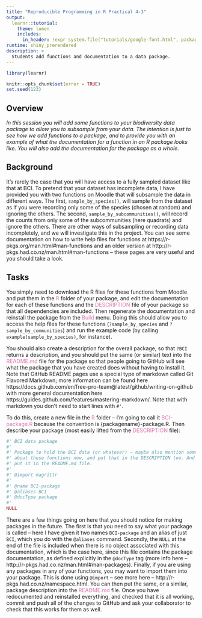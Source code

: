 ```yaml
---
title: "Reproducible Programming in R Practical 4-3"
output: 
  learnr::tutorial:
    theme: lumen
    includes:
      in_header: !expr system.file("tutorials/google-font.html", package = "RPiR")
runtime: shiny_prerendered
description: >
  Students add functions and documentation to a data package.
---
```


```r
library(learnr)

knitr::opts_chunk$set(error = TRUE)
set.seed(123)
```


## Overview
*In this session you will add some functions to your biodiversity data package* 
*to allow you to subsample from your data. The intention is just to see how we* 
*add functions to a package, and to provide you with an example of what the*
*documentation for a function in an R package looks like. You will also add the*
*documentation for the package as a whole.*

## Background

It’s rarely the case that you will have access to a fully sampled dataset like
that at BCI. To pretend that your dataset has incomplete data, I have provided 
you with two functions on Moodle that will subsample the data in different ways. 
The first, `sample_by_species()`, will sample from the dataset as if you were
recording only some of the species (chosen at random) and ignoring the others. 
The second, `sample_by_subcommunities()`, will record the counts from only 
some of the subcommunities (here quadrats) and ignore the others. There are 
other ways of subsampling or recording data incompletely, and we will
investigate this in the project. You can see some documentation on how to write
help files for functions at https://r-pkgs.org/man.html#man-functions and an
older version at http://r-pkgs.had.co.nz/man.html#man-functions – these pages 
are very useful and you should take a look.

## Tasks

You simply need to download the R files for these functions from Moodle and put
them in the <span style="color: #de77ae;">R</span> folder of your package, and
edit the documentation for each of these functions and the 
<span style="color: #de77ae;">DESCRIPTION</span> file of your package so that 
all dependencies are included. Then regenerate the documentation and reinstall 
the package from the <span style="color: #de77ae;">Build</span> menu. Doing this 
should allow you to access the help files for these functions 
(`?sample_by_species` and `?sample_by_communities`) and run the example code (by 
calling `example(sample_by_species)`, for instance). 

You should also create a description for the overall package, so that `?BCI` 
returns a description, and you should put the same (or similar) text into the 
<span style="color: #de77ae;">README.md</span> file for the package so that 
people going to GitHub will see what the package that you have created does 
without having to install it. Note that GitHub README pages use a special type 
of markdown called Git Flavored Markdown; more information can be found here https://docs.github.com/en/free-pro-team@latest/github/writing-on-github with 
more general documentation here 
https://guides.github.com/features/mastering-markdown/. Note that with markdown
you don’t need to start lines with `#'`.

To do this, create a new file in the <span style="color: #de77ae;">R</span> 
folder – I’m going to call it <span style="color: #de77ae;">BCI-package.R</span> 
because the convention is {packagename}-package.R. Then describe your package (most easily lifted 
from the <span style="color: #de77ae;">DESCRIPTION</span> file):

```r
#' BCI data package 
#'
#' Package to hold the BCI data (or whatever) – maybe also mention something
#' about these functions now, and put that in the DESCRIPTION too. And then
#' put it in the README.md file. 
#'
#' @import magrittr 
#'
#' @name BCI-package
#' @aliases BCI
#' @docType package 
#'
NULL
```

There are a few things going on here that you should notice for making packages 
in the future. The first is that you need to say what your package is called – 
here I have given it two names `BCI-package` and an alias of just `BCI`, which 
you do with the `@aliases` command. Secondly, the `NULL` at the end of the file
is included when there is no object associated with this documentation, which is
the case here, since this file contains the package documentation, as defined
explicitly in the `@docType` tag (more info here –
http://r-pkgs.had.co.nz/man.html#man-packages). Finally, if you are using any 
packages in any of your functions, you may want to import them into your 
package. This is done using `@import` – see more here –
http://r-pkgs.had.co.nz/namespace.html. You can then put the same, or a similar,
package description into the <span style="color: #de77ae;">README.md</span> 
file. Once you have redocumented and reinstalled everything, and checked that it 
is all working, commit and push all of the changes to GitHub and ask your 
collaborator to check that this works for them as well.
